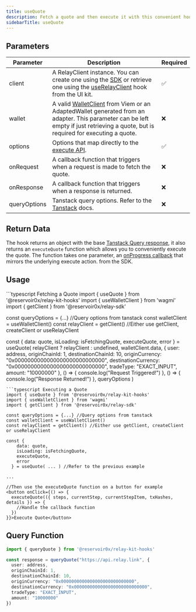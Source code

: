 ```yaml
---
title: useQuote
description: Fetch a quote and then execute it with this convenient hook
sidebarTitle: useQuote
---
```


## Parameters

| Parameter    | Description                                                                                                                                    | Required |
|--------------|------------------------------------------------------------------------------------------------------------------------------------------------|----------|
| client       | A RelayClient instance. You can create one using the [SDK](http://localhost:3000/references/sdk/createClient) or retrieve one using the [useRelayClient](/) hook from the UI kit. | ✅       |
| wallet       | A valid [WalletClient](https://viem.sh/docs/clients/wallet.html) from Viem or an AdaptedWallet generated from an adapter. This parameter can be left empty if just retrieving a quote, but is required for executing a quote. | ❌       |
| options      | Options that map directly to the [execute API](/references/api/execute-swap).                                                                                                  | ✅       |
| onRequest    | A callback function that triggers when a request is made to fetch the quote.                                                                   | ❌       |
| onResponse   | A callback function that triggers when a response is returned.                                                                                 | ❌       |
| queryOptions | Tanstack query options. Refer to the [Tanstack](https://tanstack.com/query/latest/docs/framework/react/guides/query-options) docs.              | ❌       |

## Return Data

The hook returns an object with the base [Tanstack Query response](https://tanstack.com/query/v5/docs/framework/react/reference/useQuery), it also returns an `executeQuote` function which allows you to conveniently execute the quote. The function takes one parameter, an [onProgress callback](/references/sdk/actions/execute) that mirrors the underlying execute action. from the SDK.

## Usage

<CodeGroup>
```typescript Fetching a Quote
import { useQuote } from '@reservoir0x/relay-kit-hooks'
import { useWalletClient } from 'wagmi'
import { getClient } from '@reservoir0x/relay-sdk'

const queryOptions = {...} //Query options from tanstack
const walletClient = useWalletClient()
const relayClient = getClient() //Either use getClient, createClient or useRelayClient

const {
    data: quote,
    isLoading: isFetchingQuote,
    executeQuote,
    error
  } = useQuote(
    relayClient ? relayClient : undefined,
    walletClient.data,
    {
      user: address,
      originChainId: 1,
      destinationChainId: 10,
      originCurrency: "0x0000000000000000000000000000",
      destinationCurrency: "0x0000000000000000000000000000",
      tradeType: "EXACT_INPUT",
      amount: "10000000"
    },
    () => {
      console.log("Request Triggered!")
    },
    () => {
      console.log("Response Returned!")
    },
    queryOptions
  )

```
```typescript Executing a Quote
import { useQuote } from '@reservoir0x/relay-kit-hooks'
import { useWalletClient } from 'wagmi'
import { getClient } from '@reservoir0x/relay-sdk'

const queryOptions = {...} //Query options from tanstack
const walletClient = useWalletClient()
const relayClient = getClient() //Either use getClient, createClient or useRelayClient

const {
    data: quote,
    isLoading: isFetchingQuote,
    executeQuote,
    error
  } = useQuote( ... ) //Refer to the previous example

...

//Then use the executeQuote function on a button for example
<button onClick={() => {
  executeQuote(({ steps, currentStep, currentStepItem, txHashes, details }) => {
    //Handle the callback function
  })
}}>Execute Quote</button>

```
</CodeGroup>

## Query Function

```typescript
import { queryQuote } from '@reservoir0x/relay-kit-hooks'

const response = queryQuote("https://api.relay.link", {
  user: address,
  originChainId: 1,
  destinationChainId: 10,
  originCurrency: "0x0000000000000000000000000000",
  destinationCurrency: "0x0000000000000000000000000000",
  tradeType: "EXACT_INPUT",
  amount: "10000000"
})
```